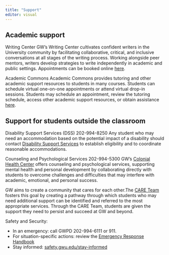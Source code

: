 ---
title: "Support"
editor: visual
---

## Academic support

Writing Center GW's Writing Center cultivates confident writers in the
University community by facilitating collaborative, critical, and
inclusive conversations at all stages of the writing process. Working
alongside peer mentors, writers develop strategies to write
independently in academic and public settings. Appointments can be
booked online [here](gwu.mywconline).

Academic Commons Academic Commons provides tutoring and other academic
support resources to students in many courses. Students can schedule
virtual one-on-one appointments or attend virtual drop-in sessions.
Students may schedule an appointment, review the tutoring schedule,
access other academic support resources, or obtain assistance
[here](academiccommons.gwu.edu).

## Support for students outside the classroom

Disability Support Services (DSS) 202-994-8250 Any student who may need
an accommodation based on the potential impact of a disability should
contact [Disability Support Services](disabilitysupport.gwu.edu) to
establish eligibility and to coordinate reasonable accommodations.

Counseling and Psychological Services 202-994-5300 GW's [Colonial Health
Center](healthcenter.gwu.edu/counseling-and-psychological-services)
offers counseling and psychological services, supporting mental health
and personal development by collaborating directly with students to
overcome challenges and difficulties that may interfere with academic,
emotional, and personal success.

GW aims to create a community that cares for each other.The [CARE
Team](https://studentlife.gwu.edu/care-team) fosters this goal by
creating a pathway through which students who may need additional
support can be identified and referred to the most appropriate services.
Through the CARE Team, students are given the support they need to
persist and succeed at GW and beyond. 

Safety and Security:

-   In an emergency: call GWPD 202-994-6111 or 911.
-   For situation-specific actions: review the [Emergency Response
    Handbook](https://safety.gwu.edu/emergency-response-handbook)
-   Stay informed:
    [safety.gwu.edu/stay-informed](https://safety.gwu.edu/stay-informed)
